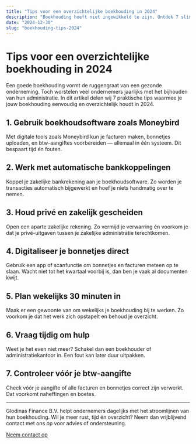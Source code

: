 ```yaml
---
title: "Tips voor een overzichtelijke boekhouding in 2024"
description: "Boekhouding hoeft niet ingewikkeld te zijn. Ontdek 7 slimme tips om je administratie op orde te houden in 2024."
date: "2024-12-30"
slug: "boekhouding-tips-2024"
---
```


# Tips voor een overzichtelijke boekhouding in 2024

Een goede boekhouding vormt de ruggengraat van een gezonde onderneming. Toch worstelen veel ondernemers jaarlijks met het bijhouden van hun administratie. In dit artikel delen wij 7 praktische tips waarmee je jouw boekhouding eenvoudig en overzichtelijk houdt in 2024.

## 1. Gebruik boekhoudsoftware zoals Moneybird

Met digitale tools zoals Moneybird kun je facturen maken, bonnetjes uploaden, en btw-aangiftes voorbereiden — allemaal in één systeem. Dit bespaart tijd én fouten.

## 2. Werk met automatische bankkoppelingen

Koppel je zakelijke bankrekening aan je boekhoudsoftware. Zo worden je transacties automatisch bijgewerkt en hoef je niets handmatig over te nemen.

## 3. Houd privé en zakelijk gescheiden

Open een aparte zakelijke rekening. Zo vermijd je verwarring én voorkom je dat je privé-uitgaven tussen je zakelijke administratie terechtkomen.

## 4. Digitaliseer je bonnetjes direct

Gebruik een app of scanfunctie om bonnetjes en facturen meteen op te slaan. Wacht niet tot het kwartaal voorbij is, dan ben je vaak al documenten kwijt.

## 5. Plan wekelijks 30 minuten in

Maak er een gewoonte van om wekelijks je boekhouding bij te werken. Zo voorkom je dat het werk zich opstapelt en behoud je overzicht.

## 6. Vraag tijdig om hulp

Weet je het even niet meer? Schakel dan een boekhouder of administratiekantoor in. Een fout kan later duur uitpakken.

## 7. Controleer vóór je btw-aangifte

Check vóór je aangifte of alle facturen en bonnetjes correct zijn verwerkt. Dat voorkomt naheffingen en boetes.

---

Glodinas Finance B.V. helpt ondernemers dagelijks met het stroomlijnen van hun boekhouding. Wil je meer rust, tijd én overzicht? Neem dan vrijblijvend contact met ons op voor advies of ondersteuning.

[Neem contact op](/contact)
